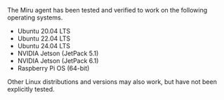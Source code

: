 The Miru agent has been tested and verified to work on the following operating systems.

- Ubuntu 20.04 LTS
- Ubuntu 22.04 LTS
- Ubuntu 24.04 LTS
- NVIDIA Jetson (JetPack 5.1)
- NVIDIA Jetson (JetPack 6.1)
- Raspberry Pi OS (64-bit)

Other Linux distributions and versions may also work, but have not been explicitly tested. 